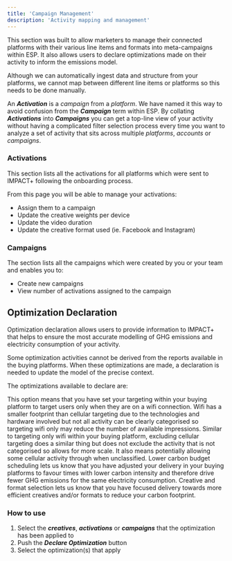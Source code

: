 ```yaml
---
title: 'Campaign Management'
description: 'Activity mapping and management'
---
```



This section was built to allow marketers to manage their connected platforms with their various line items and formats into meta-campaigns within ESP. It also allows users to declare optimizations made on their activity to inform the emissions model.

<Note> Although we can automatically ingest data and structure from your platforms, we cannot map between different line items or platforms so this needs to be done manually. </Note>

An ***Activation*** is a *campaign* from a *platform*. We have named it this way to avoid confusion from the ***Campaign*** term within ESP. By collating ***Activations*** into ***Campaigns*** you can get a top-line view of your activity without having a complicated filter selection process every time you want to analyze a set of activity that sits across multiple *platforms*, *accounts* or *campaigns*.


### Activations

This section lists all the activations for all platforms which were sent to IMPACT+ following the onboarding process.

From this page you will be able to manage your activations:
- Assign them to a campaign
- Update the creative weights per device
- Update the video duration
- Update the creative format used (ie. Facebook and Instagram)

### Campaigns

The section lists all the campaigns which were created by you or your team and enables you
to:
- Create new campaigns
- View number of activations assigned to the campaign 


## Optimization Declaration

Optimization declaration allows users to provide information to IMPACT+ that helps to ensure the most accurate modelling of GHG emissions and electricity consumption of your activity.

<Note> Some optimization activities cannot be derived from the reports available in the buying platforms. When these optimizations are made, a declaration is needed to update the model of the precise context. </Note>

The optimizations available to declare are:

<AccordionGroup>
  <Accordion title="Wifi-only targeting selected"> This option means that you have set your targeting within your buying platform to target users only when they are on a wifi connection. Wifi has a smaller footprint than cellular targeting due to the technologies and hardware involved but not all activity can be clearly categorised so targeting wifi only may reduce the number of available impressions.</Accordion>
  <Accordion title="Cellular targeting excluded">Similar to targeting only wifi within your buying platform, excluding cellular targeting does a similar thing but does not exclude the activity that is not categorised so allows for more scale. It also means potentially allowing some cellular activity through when unclassified.</Accordion>
  <Accordion title="Lower carbon budget scheduling">Lower carbon budget scheduling lets us know that you have adjusted your delivery in your buying platforms to favour times with lower carbon intensity and therefore drive fewer GHG emissions for the same electricity consumption. </Accordion>
  <Accordion title="Creative & Format selection"> Creative and format selection lets us know that you have focused delivery towards more efficient creatives and/or formats to reduce your carbon footprint.</Accordion>

</AccordionGroup>


### How to use

1. Select the ***creatives***, ***activations*** or ***campaigns*** that the optimization has been applied to
2. Push the ***Declare Optimization*** button
3. Select the optimization(s) that apply





